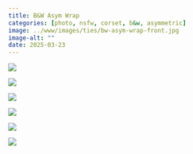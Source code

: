 ```yaml
---
title: B&W Asym Wrap
categories: [photo, nsfw, corset, b&w, asymmetric]
image: ../www/images/ties/bw-asym-wrap-front.jpg
image-alt: ""
date: 2025-03-23
---
```


::: {layout-ncol=3}

![](../www/images/ties/bw-asym-wrap-arms-back.jpg)

![](../www/images/ties/bw-asym-wrap-arms-down.jpg)

![](../www/images/ties/bw-asym-wrap-arms-up.jpg)

![](../www/images/ties/bw-asym-wrap-front.jpg)

![](../www/images/ties/bw-asym-wrap-hand.jpg)

![](../www/images/ties/bw-asym-wrap-zombie.jpg)

:::

